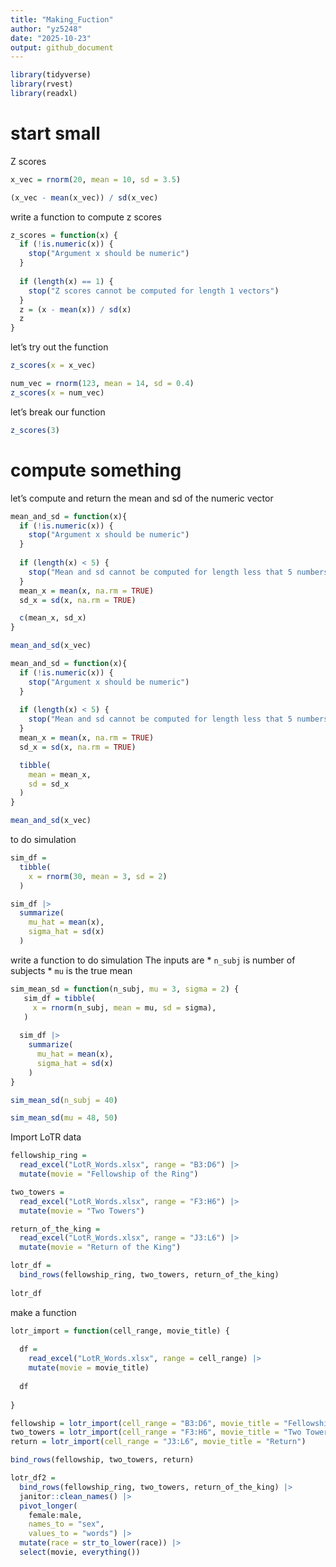 ```yaml
---
title: "Making_Fuction"
author: "yz5248"
date: "2025-10-23"
output: github_document
---
```


```r
library(tidyverse)
library(rvest)
library(readxl)
```

# start small
Z scores
```r
x_vec = rnorm(20, mean = 10, sd = 3.5)

(x_vec - mean(x_vec)) / sd(x_vec)
```

write a function to compute z scores
```r
z_scores = function(x) {
  if (!is.numeric(x)) {
    stop("Argument x should be numeric")
  }  
  
  if (length(x) == 1) {
    stop("Z scores cannot be computed for length 1 vectors")
  }
  z = (x - mean(x)) / sd(x)
  z
}
```

let's try out the function
```r
z_scores(x = x_vec)

num_vec = rnorm(123, mean = 14, sd = 0.4)
z_scores(x = num_vec)
```

let's break our function
```r
z_scores(3)
```

# compute something
let's compute and return the mean and sd of the numeric vector
```r
mean_and_sd = function(x){
  if (!is.numeric(x)) {
    stop("Argument x should be numeric")
  }  
  
  if (length(x) < 5) {
    stop("Mean and sd cannot be computed for length less that 5 numbers")
  }
  mean_x = mean(x, na.rm = TRUE)
  sd_x = sd(x, na.rm = TRUE)

  c(mean_x, sd_x) 
}

mean_and_sd(x_vec)
```

```r
mean_and_sd = function(x){
  if (!is.numeric(x)) {
    stop("Argument x should be numeric")
  }  
  
  if (length(x) < 5) {
    stop("Mean and sd cannot be computed for length less that 5 numbers")
  }
  mean_x = mean(x, na.rm = TRUE)
  sd_x = sd(x, na.rm = TRUE)

  tibble(
    mean = mean_x, 
    sd = sd_x
  )
}

mean_and_sd(x_vec)
```

to do simulation
```r
sim_df = 
  tibble(
    x = rnorm(30, mean = 3, sd = 2)
  )

sim_df |> 
  summarize(
    mu_hat = mean(x),
    sigma_hat = sd(x)
  )
```

write a function to do simulation
The inputs are
* `n_subj` is number of subjects
* `mu` is the true mean
```r
sim_mean_sd = function(n_subj, mu = 3, sigma = 2) {
   sim_df = tibble(
     x = rnorm(n_subj, mean = mu, sd = sigma),
   )
  
  sim_df |> 
    summarize(
      mu_hat = mean(x),
      sigma_hat = sd(x)
    )
}

sim_mean_sd(n_subj = 40)
```

```r
sim_mean_sd(mu = 48, 50)
```


Import LoTR data
```r
fellowship_ring = 
  read_excel("LotR_Words.xlsx", range = "B3:D6") |>
  mutate(movie = "Fellowship of the Ring")

two_towers = 
  read_excel("LotR_Words.xlsx", range = "F3:H6") |>
  mutate(movie = "Two Towers")

return_of_the_king = 
  read_excel("LotR_Words.xlsx", range = "J3:L6") |>
  mutate(movie = "Return of the King")

lotr_df = 
  bind_rows(fellowship_ring, two_towers, return_of_the_king) 
  
lotr_df
```

make a function
```r
lotr_import = function(cell_range, movie_title) {
  
  df = 
    read_excel("LotR_Words.xlsx", range = cell_range) |>
    mutate(movie = movie_title)
    
  df
  
}

fellowship = lotr_import(cell_range = "B3:D6", movie_title = "Fellowship")
two_towers = lotr_import(cell_range = "F3:H6", movie_title = "Two Towers")
return = lotr_import(cell_range = "J3:L6", movie_title = "Return")

bind_rows(fellowship, two_towers, return)
```


```r
lotr_df2 = 
  bind_rows(fellowship_ring, two_towers, return_of_the_king) |>
  janitor::clean_names() |>
  pivot_longer(
    female:male,
    names_to = "sex",
    values_to = "words") |> 
  mutate(race = str_to_lower(race)) |> 
  select(movie, everything()) 
```

